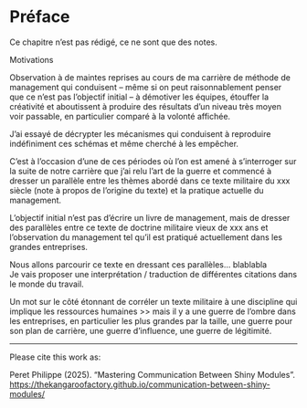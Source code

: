 # Préface {.unnumbered}

::: callout-warning
Ce chapitre n'est pas rédigé, ce ne sont que des notes.
:::

Motivations

Observation à de maintes reprises au cours de ma carrière de méthode de management qui conduisent – même si on peut raisonnablement penser que ce n’est pas l’objectif initial – à démotiver les équipes, étouffer la créativité et aboutissent à produire des résultats d’un niveau très moyen voir passable, en particulier comparé à la volonté affichée.

J’ai essayé de décrypter les mécanismes qui conduisent à reproduire indéfiniment ces schémas et même cherché à les empêcher.

C’est à l’occasion d’une de ces périodes où l’on est amené à s’interroger sur la suite de notre carrière que j’ai relu l’art de la guerre et commencé à dresser un parallèle entre les thèmes abordé dans ce texte militaire du xxx siècle (note à propos de l’origine du texte) et la pratique actuelle du management.

L’objectif initial n’est pas d’écrire un livre de management, mais de dresser des parallèles entre ce texte de doctrine militaire vieux de xxx ans et l’observation du management tel qu’il est pratiqué actuellement dans les grandes entreprises.

Nous allons parcourir ce texte en dressant ces parallèles… blablabla\
Je vais proposer une interprétation / traduction de différentes citations dans le monde du travail.

Un mot sur le côté étonnant de corréler un texte militaire à une discipline qui implique les ressources humaines \>\> mais il y a une guerre de l’ombre dans les entreprises, en particulier les plus grandes par la taille, une guerre pour son plan de carrière, une guerre d’influence, une guerre de légitimité.\

------------------------------------------------------------------------

Please cite this work as:

Peret Philippe (2025). "Mastering Communication Between Shiny Modules". <https://thekangaroofactory.github.io/communication-between-shiny-modules/>
